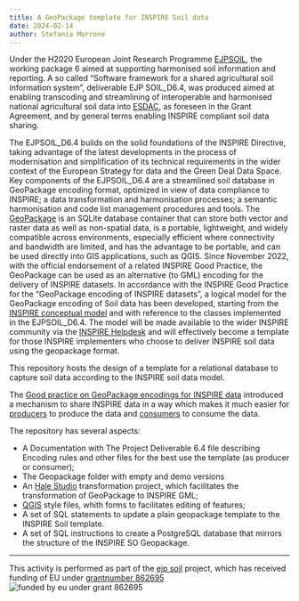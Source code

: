```yaml
---
title: A GeoPackage template for INSPIRE Soil data
date: 2024-02-14
author: Stefania Morrone
---
```


Under the H2020 European Joint Research Programme [EJPSOIL](https://ejpsoil.eu/), the working package 6 aimed at supporting harmonised soil information and reporting. A so called “Software framework for a shared agricultural soil information system”, deliverable EJP SOIL_D6.4, was produced aimed at enabling transcoding and streamlining of interoperable and harmonised national agricultural soil data into [ESDAC](https://esdac.jrc.ec.europa.eu/), as foreseen in the Grant Agreement, and by general terms enabling INSPIRE compliant soil data sharing. 

The EJPSOIL_D6.4 builds on the solid foundations of the INSPIRE Directive, taking advantage of the latest developments in the process of modernisation and simplification of its technical requirements in the wider context of the European Strategy for data and the Green Deal Data Space. Key components of the EJPSOIL_D6.4 are a streamlined soil database in GeoPackage encoding format, optimized in view of data compliance to INSPIRE; a data transformation and harmonisation processes; a semantic harmonisation and code list management procedures and tools. The [GeoPackage](https://www.geopackage.org) is an SQLite database container that can store both vector and raster data as well as non-spatial data, is a portable, lightweight, and widely compatible across environments, especially efficient where connectivity and bandwidth are limited, and has the advantage to be portable, and can be used directly into GIS applications, such as QGIS. Since November 2022, with the official endorsement of a related INSPIRE Good Practice, the GeoPackage can be used as an alternative (to GML) encoding for the delivery of INSPIRE datasets. In accordance with the INSPIRE Good Practice for the “GeoPackage encoding of INSPIRE datasets”, a logical model for the GeoPackage encoding of Soil data has been developed, starting from the [INSPIRE conceptual model](https://inspire-mif.github.io/uml-models/approved/html/index.htm?goto=2:3:17:1:9082) and with reference to the classes implemented in the EJPSOIL_D6.4. The model will be made available to the wider INSPIRE community via the [INSPIRE Helpdesk](https://github.com/INSPIRE-MIF/gp-geopackage-encodings/blob/main/examples/overview.md) and will effectively become a template for those INSPIRE implementers who choose to deliver INSPIRE soil data using the geopackage format. 


This repository hosts the design of a template for a relational database to capture soil data according to the INSPIRE soil data model.

The [Good practice on GeoPackage encodings for INSPIRE data](https://github.com/INSPIRE-MIF/gp-geopackage-encodings) introduced a mechanism to share INSPIRE data in a way which makes it much easier for [producers](./producer.qmd) to produce the data and [consumers](./user.qmd) to consume the data.

The repository has several aspects:

- A Documentation with The Project Deliverable 6.4 file describing Encoding rules and other files for the best use the template (as producer or consumer);
- The Geopackage folder with empty and demo versions
- An [Hale Studio](https://wetransform.to/halestudio/) transformation project, which facilitates the transformation of GeoPackage to INSPIRE GML;
- [QGIS](https://qgis.org/) style files, whith forms to facilitates editing of features;
- A set of SQL statements to update a plain geopackage template to the INSPIRE Soil template.
- A set of SQL instructions to create a PostgreSQL database that mirrors the structure of the INSPIRE SO Geopackage.


---

This activity is performed as part of the [ejp soil](https://ejpsoil.eu) project, which has received funding of EU under [grantnumber 862695](https://cordis.europa.eu/project/id/862695)
![funded by eu under grant 862695](https://ejpsoil.eu/fileadmin/_processed_/0/3/csm_Horizon_2020_funding_Thumbnail_a20cd538b7.jpg)